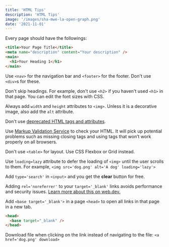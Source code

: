 ```yaml
---
title: 'HTML Tips'
description: 'HTML Tips'
image: '/images/sha-mwe-la-open-graph.png'
date: '2021-11-01'
---
```


Every page should have the followings:

```html
<title>Your Page Title</title>
<meta name="description" content="Your description" />
<main>
  <h1>Your Heading 1</h1>
</main>
```

Use `<nav>` for the navigation bar and `<footer>` for the footer. Don't use `<div>`s for these.

Don't skip headings. For example, don't use `<h2>` if you haven't used `<h1>` in that page. You can edit the font sizes with CSS.

Always add `width` and `height` attributes to `<img>`. Unless it is a decorative image, also add the `alt` attribute.

Don't use [deprecated HTML tags and attributes](https://www.geeksforgeeks.org/what-are-the-html-tags-that-deprecated-in-html5).

Use [Markup Validation Service](https://validator.w3.org) to check your HTML. It will pick up potential problems such as missing closing tags and using tags that won’t work properly on all browsers.

Don't use `<table>` for layout. Use CSS Flexbox or Grid instead.

Use `loading=lazy` attribute to defer the loading of `<img>` until the user scrolls to them. For example, `<img src='dog.png' alt='A dog' loading='lazy'>`

Add `type='search'` in `<input>` and you get the **clear** button for free.

Adding `rel='noreferrer'` to your `target='_blank'` links avoids performance and security issues. [Learn more about this on web.dev.](https://web.dev/external-anchors-use-rel-noopener)

Add `<base target='_blank'>` in a page `<head>` to open all links in that page in a new tab.

```html
<head>
  <base target="_blank" />
</head>
```

Download file when clicking on the link instead of navigating to the file: `<a href='dog.png' download>`
